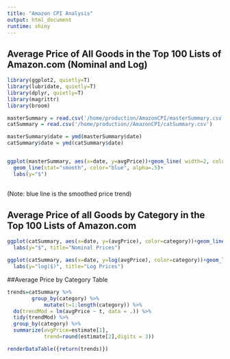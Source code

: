 ```yaml
---
title: "Amazon CPI Analysis"
output: html_document
runtime: shiny
---
```


## Average Price of All Goods in the Top 100 Lists of Amazon.com (Nominal and Log)

```r
library(ggplot2, quietly=T)
library(lubridate, quietly=T)
library(dplyr, quietly=T)
library(magrittr)
library(broom)

masterSummary = read.csv('/home/production/AmazonCPI/masterSummary.csv')
catSummary = read.csv('/home/production//AmazonCPI/catSummary.csv')

masterSummary$date = ymd(masterSummary$date)
catSummary$date = ymd(catSummary$date)


ggplot(masterSummary, aes(x=date, y=avgPrice))+geom_line( width=2, color="black")+
  geom_line(stat="smooth", color="blue", alpha=.5)+
  labs(y="$")
  
```

(Note: blue line is the smoothed price trend)

## Average Price of all Goods by Category in the Top 100 Lists of Amazon.com

```r

ggplot(catSummary, aes(x=date, y=(avgPrice), color=category))+geom_line()+
  labs(y="$", title="Nominal Prices")

ggplot(catSummary, aes(x=date, y=log(avgPrice), color=category))+geom_line()+
  labs(y="log($)", title="Log Prices")

```

##Average Price by Category Table

```r
trends=catSummary %>% 
  		group_by(category) %>% 
			mutate(t=1:length(category)) %>%
  do(trendMod = lm(avgPrice ~ t, data = .)) %>%
  tidy(trendMod) %>%
  group_by(category) %>%
  summarize(avgPrice=estimate[1],
            trend=round(estimate[2],digits = 3))

renderDataTable({return(trends)})
				  

```
